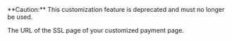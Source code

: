 
<ParamField body="TemplateURLOptions" type="object" deprecated>
**Caution:** This customization feature is deprecated and must no longer be used. 

The URL of the SSL page of your customized payment page.

<Expandable title="properties"><PaylineV2 />  

</Expandable> 
</ParamField>
